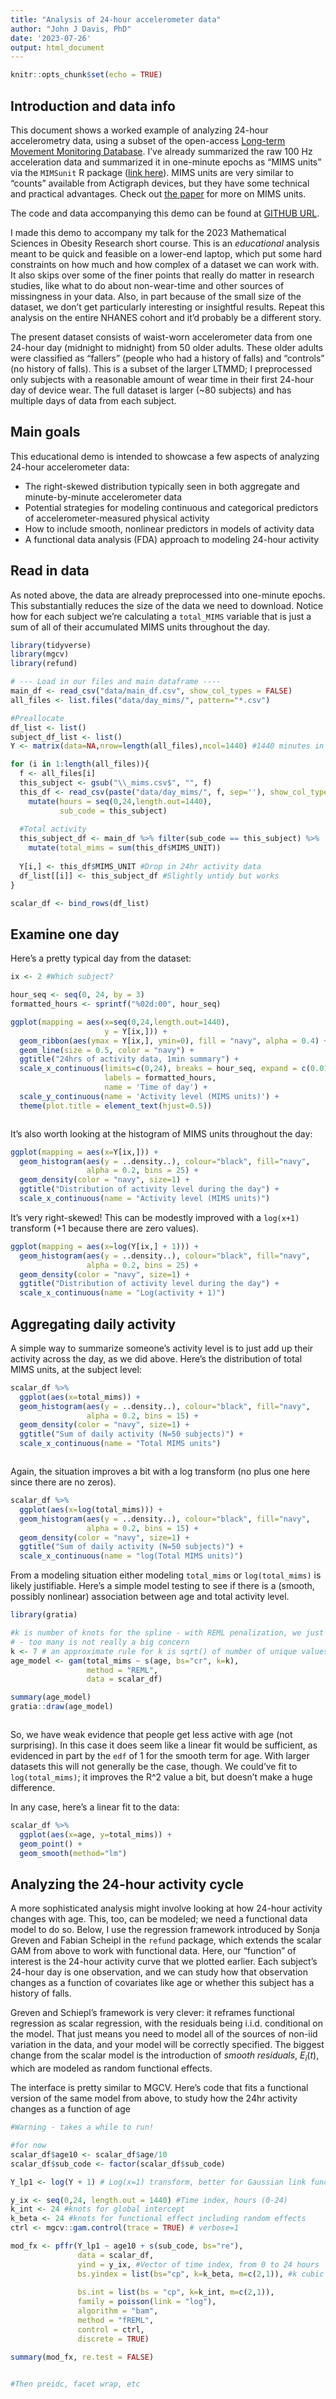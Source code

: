 ```yaml
---
title: "Analysis of 24-hour accelerometer data"
author: "John J Davis, PhD"
date: '2023-07-26'
output: html_document
---
```


```r
knitr::opts_chunk$set(echo = TRUE)


```

## Introduction and data info

This document shows a worked example of analyzing 24-hour accelerometry data, using a subset of the open-access [Long-term Movement Monitoring Database](https://physionet.org/content/ltmm/1.0.0/). I've already summarized the raw 100 Hz acceleration data and summarized it in one-minute epochs as "MIMS units" via the `MIMSunit` R package ([link here](https://github.com/mHealthGroup/MIMSunit)). MIMS units are very similar to "counts" available from Actigraph devices, but they have some technical and practical advantages. Check out [the paper](https://www.ncbi.nlm.nih.gov/pmc/articles/PMC8301210/) for more on MIMS units. 

The code and data accompanying this demo can be found at [GITHUB URL](http://github.com). 

I made this demo to accompany my talk for the 2023 Mathematical Sciences in Obesity Research short course. This is an *educational* analysis meant to be quick and feasible on a lower-end laptop, which put some hard constraints on how much and how complex of a dataset we can work with. It also skips over some of the finer points that really do matter in research studies, like what to do about non-wear-time and other sources of missingness in your data.  Also, in part because of the small size of the dataset, we don't get particularly interesting or insightful results. Repeat this analysis on the entire NHANES cohort and it'd probably be a different story.  

The present dataset consists of waist-worn accelerometer data from one 24-hour day (midnight to midnight) from 50 older adults. These older adults were classified as "fallers" (people who had a history of falls) and "controls" (no history of falls). This is a subset of the larger LTMMD; I preprocessed only subjects with a reasonable amount of wear time in their first 24-hour day of device wear. The full dataset is larger (~80 subjects) and has multiple days of data from each subject.  

## Main goals  

This educational demo is intended to showcase a few aspects of analyzing 24-hour accelerometer data:  

* The right-skewed distribution typically seen in both aggregate and minute-by-minute accelerometer data  
* Potential strategies for modeling continuous and categorical predictors of accelerometer-measured physical activity  
* How to include smooth, nonlinear predictors in models of activity data
* A functional data analysis (FDA) approach to modeling 24-hour activity  


## Read in data

As noted above, the data are already preprocessed into one-minute epochs. This substantially reduces the size of the data we need to download. Notice how for each subject we're calculating a `total_MIMS` variable that is just a sum of all of their accumulated MIMS units throughout the day.  


```r

library(tidyverse)
library(mgcv)
library(refund)

# --- Load in our files and main dataframe ----
main_df <- read_csv("data/main_df.csv", show_col_types = FALSE)
all_files <- list.files("data/day_mims/", pattern="*.csv")

#Preallocate
df_list <- list()
subject_df_list <- list()
Y <- matrix(data=NA,nrow=length(all_files),ncol=1440) #1440 minutes in a day

for (i in 1:length(all_files)){
  f <- all_files[i]
  this_subject <- gsub("\\_mims.csv$", "", f)
  this_df <- read_csv(paste("data/day_mims/", f, sep=''), show_col_types = FALSE) %>%
    mutate(hours = seq(0,24,length.out=1440),
           sub_code = this_subject)
  
  #Total activity
  this_subject_df <- main_df %>% filter(sub_code == this_subject) %>% 
    mutate(total_mims = sum(this_df$MIMS_UNIT))
  
  Y[i,] <- this_df$MIMS_UNIT #Drop in 24hr activity data
  df_list[[i]] <- this_subject_df #Slightly untidy but works
}

scalar_df <- bind_rows(df_list)

```

## Examine one day  

Here's a pretty typical day from the dataset:  

```r

ix <- 2 #Which subject? 

hour_seq <- seq(0, 24, by = 3)
formatted_hours <- sprintf("%02d:00", hour_seq)

ggplot(mapping = aes(x=seq(0,24,length.out=1440), 
                     y = Y[ix,])) + 
  geom_ribbon(aes(ymax = Y[ix,], ymin=0), fill = "navy", alpha = 0.4) + 
  geom_line(size = 0.5, color = "navy") + 
  ggtitle("24hrs of activity data, 1min summary") + 
  scale_x_continuous(limits=c(0,24), breaks = hour_seq, expand = c(0.01,0),
                     labels = formatted_hours,
                     name = 'Time of day') +
  scale_y_continuous(name = 'Activity level (MIMS units)') + 
  theme(plot.title = element_text(hjust=0.5))



```

It's also worth looking at the histogram of MIMS units throughout the day:  


``` r

ggplot(mapping = aes(x=Y[ix,])) + 
  geom_histogram(aes(y = ..density..), colour="black", fill="navy", 
                 alpha = 0.2, bins = 25) + 
  geom_density(color = "navy", size=1) + 
  ggtitle("Distribution of activity level during the day") + 
  scale_x_continuous(name = "Activity level (MIMS units)")


```


It's very right-skewed! This can be modestly improved with a `log(x+1)` transform (+1 because there are zero values).  

``` r

ggplot(mapping = aes(x=log(Y[ix,] + 1))) + 
  geom_histogram(aes(y = ..density..), colour="black", fill="navy", 
                 alpha = 0.2, bins = 25) + 
  geom_density(color = "navy", size=1) + 
  ggtitle("Distribution of activity level during the day") + 
  scale_x_continuous(name = "Log(activity + 1)") 


```

## Aggregating daily activity 

A simple way to summarize someone's activity level is to just add up their activity across the day, as we did above. Here's the distribution of total MIMS units, at the subject level:  

``` r

scalar_df %>%
  ggplot(aes(x=total_mims)) + 
  geom_histogram(aes(y = ..density..), colour="black", fill="navy", 
                 alpha = 0.2, bins = 15) + 
  geom_density(color = "navy", size=1) + 
  ggtitle("Sum of daily activity (N=50 subjects)") + 
  scale_x_continuous(name = "Total MIMS units") 



```

Again, the situation improves a bit with a log transform (no plus one here since there are no zeros).  

```r



scalar_df %>%
  ggplot(aes(x=log(total_mims))) + 
  geom_histogram(aes(y = ..density..), colour="black", fill="navy", 
                 alpha = 0.2, bins = 15) + 
  geom_density(color = "navy", size=1) + 
  ggtitle("Sum of daily activity (N=50 subjects)") + 
  scale_x_continuous(name = "log(Total MIMS units)") 


```

From a modeling situation either modeling `total_mims` or `log(total_mims)` is likely justifiable. Here's a simple model testing to see if there is a (smooth, possibly nonlinear) association between age and total activity level.   

``` r

library(gratia)

#k is number of knots for the spline - with REML penalization, we just need "enough"
# - too many is not really a big concern
k <- 7 # an approximate rule for k is sqrt() of number of unique values, here 49
age_model <- gam(total_mims ~ s(age, bs="cr", k=k),
                 method = "REML",
                 data = scalar_df)

summary(age_model)
gratia::draw(age_model)



```  

So, we have weak evidence that people get less active with age (not surprising). In this case it does seem like a linear fit would be sufficient, as evidenced in part by the `edf` of 1 for the smooth term for age. With larger datasets this will not generally be the case, though. We could've fit to `log(total_mims)`; it improves the R^2 value a bit, but doesn't make a huge difference. 

In any case, here's a linear fit to the data:  

```r

scalar_df %>% 
  ggplot(aes(x=age, y=total_mims)) + 
  geom_point() + 
  geom_smooth(method="lm")


```

## Analyzing the 24-hour activity cycle

A more sophisticated analysis might involve looking at how 24-hour activity changes with age. This, too, can be modeled; we need a functional data model to do so. Below, I use the regression framework introduced by Sonja Greven and Fabian Scheipl in the `refund` package, which extends the scalar GAM from above to work with functional data.  Here, our "function" of interest is the 24-hour activity curve that we plotted earlier. Each subject's 24-hour day is one observation, and we can study how that observation changes as a function of covariates like age or whether this subject has a history of falls.  

Greven and Schiepl's framework is very clever: it reframes functional regression as scalar regression, with the residuals being i.i.d. conditional on the model. That just means you need to model all of the sources of non-iid variation in the data, and your model will be correctly specified. The biggest change from the scalar model is the introduction of *smooth residuals*, $E_i(t)$, which are modeled as random functional effects.  

The interface is pretty similar to MGCV. Here's code that fits a functional version of the same model from above, to study how the 24hr activity changes as a function of age 


```r
#Warning - takes a while to run!

#for now
scalar_df$age10 <- scalar_df$age/10
scalar_df$sub_code <- factor(scalar_df$sub_code)

Y_lp1 <- log(Y + 1) # Log(x=1) transform, better for Gaussian link function

y_ix <- seq(0,24, length.out = 1440) #Time index, hours (0-24)
k_int <- 24 #knots for global intercept
k_beta <- 24 #knots for functional effect including random effects
ctrl <- mgcv::gam.control(trace = TRUE) # verbose=1

mod_fx <- pffr(Y_lp1 ~ age10 + s(sub_code, bs="re"), 
               data = scalar_df,
               yind = y_ix, #Vector of time index, from 0 to 24 hours
               bs.yindex = list(bs="cp", k=k_beta, m=c(2,1)), #k cubic P-splines
               
               bs.int = list(bs = "cp", k=k_int, m=c(2,1)),
               family = poisson(link = "log"),
               algorithm = "bam", 
               method = "fREML",
               control = ctrl,
               discrete = TRUE)

summary(mod_fx, re.test = FALSE)


#Then preidc, facet wrap, etc



```

